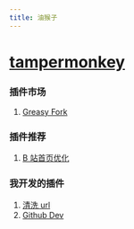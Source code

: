 ```yaml
---
title: 油猴子
---
```


# [tampermonkey](https://www.tampermonkey.net/)

### 插件市场

1. [Greasy Fork](https://greasyfork.org/zh-CN)

### 插件推荐

1. [B 站首页优化](https://greasyfork.org/zh-CN/scripts/443530-bilibili-app-recommend)

### 我开发的插件

1. [清洗 url](https://greasyfork.org/zh-CN/scripts/469080)
2. [Github Dev](https://greasyfork.org/zh-CN/scripts/469538)
